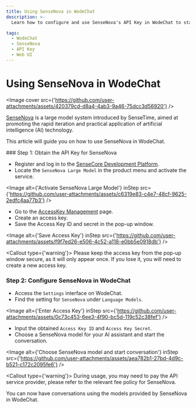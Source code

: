 ```yaml
---
title: Using SenseNova in WodeChat
description: >-
  Learn how to configure and use SenseNova's API Key in WodeChat to start conversations and interactions.

tags:
  - WodeChat
  - SenseNova
  - API Key
  - Web UI
---
```


# Using SenseNova in WodeChat

<Image cover src={'https://github.com/user-attachments/assets/420379cd-d8a4-4ab3-9a46-75dcc3d56920'} />

[SenseNova](https://platform.sensenova.cn/home) is a large model system introduced by SenseTime, aimed at promoting the rapid iteration and practical application of artificial intelligence (AI) technology.

This article will guide you on how to use SenseNova in WodeChat.

<Steps>
  ### Step 1: Obtain the API Key for SenseNova

  - Register and log in to the [SenseCore Development Platform](https://www.sensecore.cn/product/aistudio).
  - Locate the `SenseNova Large Model` in the product menu and activate the service.

  <Image alt={'Activate SenseNova Large Model'} inStep src={'https://github.com/user-attachments/assets/c6319e83-c4e7-48cf-9625-2edfc4aa77b3'} />

  - Go to the [AccessKey Management](https://console.sensecore.cn/iam/Security/access-key) page.
  - Create an access key.
  - Save the Access Key ID and secret in the pop-up window.

  <Image alt={'Save Access Key'} inStep src={'https://github.com/user-attachments/assets/f9f7ed26-e506-4c52-a118-e0bb5e0918db'} />

  <Callout type={'warning'}>
    Please keep the access key from the pop-up window secure, as it will only appear once. If you lose
    it, you will need to create a new access key.
  </Callout>

  ### Step 2: Configure SenseNova in WodeChat

  - Access the `Settings` interface on WodeChat.
  - Find the setting for `SenseNova` under `Language Models`.

  <Image alt={'Enter Access Key'} inStep src={'https://github.com/user-attachments/assets/0c73c453-6ee3-4f90-bc5d-119c52c38fef'} />

  - Input the obtained `Access Key ID` and `Access Key Secret`.
  - Choose a SenseNova model for your AI assistant and start the conversation.

  <Image alt={'Choose SenseNova model and start conversation'} inStep src={'https://github.com/user-attachments/assets/aea782b1-27bd-4d9c-b521-c172c2095fe6'} />

  <Callout type={'warning'}>
    During usage, you may need to pay the API service provider, please refer to the relevant fee
    policy for SenseNova.
  </Callout>
</Steps>

You can now have conversations using the models provided by SenseNova in WodeChat.
